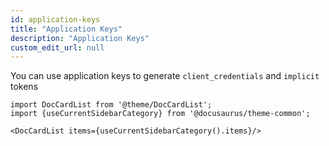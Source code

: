 ```yaml
---
id: application-keys
title: "Application Keys"
description: "Application Keys"
custom_edit_url: null
---
```




You can use application keys to generate `client_credentials` and `implicit` tokens



```mdx-code-block
import DocCardList from '@theme/DocCardList';
import {useCurrentSidebarCategory} from '@docusaurus/theme-common';

<DocCardList items={useCurrentSidebarCategory().items}/>
```
      